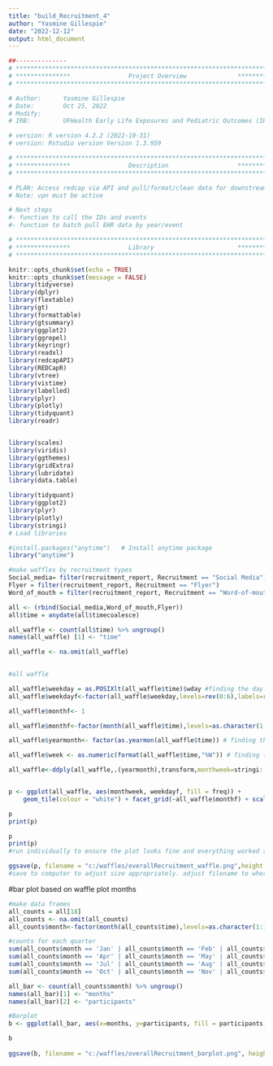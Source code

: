 ```yaml
---
title: "build_Recruitment_4"
author: "Yasmine Gillespie"
date: "2022-12-12"
output: html_document
---
```


```r
##-------------- 
# **************************************************************************** #
# ***************                Project Overview              *************** #
# **************************************************************************** #

# Author:      Yasmine Gillespie
# Date:        Oct 25, 2022 
# Modify:      
# IRB:         UFHealth Early Life Exposures and Pediatric Outcomes (IRB201601899) 

# version: R version 4.2.2 (2022-10-31)
# version: Rstudio version Version 1.3.959 

# **************************************************************************** #
# ***************                Description                   *************** #
# **************************************************************************** #

# PLAN: Access redcap via API and pull/format/clean data for downstream analysis.
# Note: vpn must be active

# Next steps
#- function to call the IDs and events
#- function to batch pull EHR data by year/event 


```

```r

# **************************************************************************** #
# ***************                Library                       *************** #
# **************************************************************************** #

knitr::opts_chunk$set(echo = TRUE)
knitr::opts_chunk$set(message = FALSE)
library(tidyverse)
library(dplyr)
library(flextable)
library(gt)
library(formattable)
library(gtsummary)
library(ggplot2)
library(ggrepel)
library(keyringr)
library(readxl)
library(redcapAPI)
library(REDCapR)
library(vtree)
library(vistime)
library(labelled)
library(plyr)
library(plotly)
library(tidyquant)
library(readr)


library(scales)
library(viridis)
library(ggthemes)
library(gridExtra)
library(lubridate)
library(data.table)

library(tidyquant)
library(ggplot2)
library(plyr)
library(plotly)
library(stringi)
# Load libraries
```


```r
#install.packages("anytime")   # Install anytime package
library("anytime")  

#make waffles by recruitment types
Social_media= filter(recruitment_report, Recruitment == "Social Media")
Flyer = filter(recruitment_report, Recruitment == "Flyer")
Word_of_mouth = filter(recruitment_report, Recruitment == "Word-of-mouth")

all <- (rbind(Social_media,Word_of_mouth,Flyer))
all$time = anydate(all$timecoalesce)

all_waffle <- count(all$time) %>% ungroup()
names(all_waffle) [1] <- "time"

all_waffle <- na.omit(all_waffle)
 
```


```r
#all waffle

all_waffle$weekday = as.POSIXlt(all_waffle$time)$wday #finding the day no. of the week
all_waffle$weekdayf<-factor(all_waffle$weekday,levels=rev(0:6),labels=rev(c("Sun","Mon","Tue","Wed","Thu","Fri","Sat")),ordered=TRUE) # converting the day no. to factor

all_waffle$monthf<- 1

all_waffle$monthf<-factor(month(all_waffle$time),levels=as.character(1:12),labels=c("Jan","Feb","Mar","Apr","May","Jun","Jul","Aug","Sep","Oct","Nov","Dec"),ordered=TRUE) # finding the month

all_waffle$yearmonth<- factor(as.yearmon(all_waffle$time)) # finding the year and the month from the date. Eg: Nov 2018

all_waffle$week <- as.numeric(format(all_waffle$time,"%W")) # finding the week of the year for each date

all_waffle<-ddply(all_waffle,.(yearmonth),transform,monthweek=stringi::stri_datetime_fields(time)$WeekOfMonth) # normalizing the week to start at 1 for every month


p <- ggplot(all_waffle, aes(monthweek, weekdayf, fill = freq)) + 
    geom_tile(colour = "white") + facet_grid(~all_waffle$monthf) + scale_fill_gradient(low="red", high="green") +  xlab("Week of Month") + ylab("") + labs(fill = "# Recruited")

p
print(p)
```

```r
p
print(p)
#run individually to ensure the plot looks fine and everything worked so far

ggsave(p, filename = "c:/waffles/overallRecruitment_waffle.png",height = 1.6, width = 10)
#save to computer to adjust size appropriately. adjust filename to where you want it saved

```

#bar plot based on waffle plot months

```r
#make data frames
all_counts = all[18]
all_counts <- na.omit(all_counts)
all_counts$month<-factor(month(all_counts$time),levels=as.character(1:12),labels=c("Jan","Feb","Mar","Apr","May","Jun","Jul","Aug","Sep","Oct","Nov","Dec"),ordered=TRUE) # finding the month

#counts for each quarter
sum(all_counts$month == 'Jan' | all_counts$month == 'Feb' | all_counts$month == 'Mar')
sum(all_counts$month == 'Apr' | all_counts$month == 'May' | all_counts$month == 'Jun')
sum(all_counts$month == 'Jul' | all_counts$month == 'Aug' | all_counts$month == 'Sep')
sum(all_counts$month == 'Oct' | all_counts$month == 'Nov' | all_counts$month == 'Dec')

all_bar <- count(all_counts$month) %>% ungroup()
names(all_bar)[1] <- "months"
names(all_bar)[2] <- "participants"

#Barplot
b <- ggplot(all_bar, aes(x=months, y=participants, fill = participants)) + geom_bar(stat = "identity") + ylim(0,60) + geom_text(aes(label = participants), vjust = -1) + xlab("Months") + ylab("Participants") + theme_light() + guides(fill = guide_legend(title = "Participants")) + theme(legend.title = element_text(size = 12), legend.text= element_text(size=12), text = element_text(size = 14)) + theme(panel.grid.major = element_blank(), panel.grid.minor = element_blank())

b     
 
ggsave(b, filename = "c:/waffles/overallRecruitment_barplot.png", height = 3, width = 10)     
```
